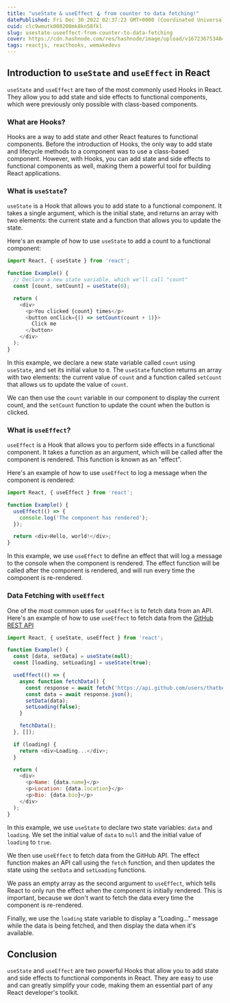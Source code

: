 ```yaml
---
title: "useState & useEffect 🪝 from counter to data fetching!"
datePublished: Fri Dec 30 2022 02:37:23 GMT+0000 (Coordinated Universal Time)
cuid: clc9wmutk000208mk8kn58fkl
slug: usestate-useeffect-from-counter-to-data-fetching
cover: https://cdn.hashnode.com/res/hashnode/image/upload/v1672367534849/b051f4a9-72ec-449d-a659-7e23177b9478.png
tags: reactjs, reacthooks, wemakedevs
---
```


## **Introduction to** `useState` and `useEffect` in React

`useState` and `useEffect` are two of the most commonly used Hooks in React. They allow you to add state and side effects to functional components, which were previously only possible with class-based components.

### **What are Hooks?**

Hooks are a way to add state and other React features to functional components. Before the introduction of Hooks, the only way to add state and lifecycle methods to a component was to use a class-based component. However, with Hooks, you can add state and side effects to functional components as well, making them a powerful tool for building React applications.

### **What is** `useState`?

`useState` is a Hook that allows you to add state to a functional component. It takes a single argument, which is the initial state, and returns an array with two elements: the current state and a function that allows you to update the state.

Here's an example of how to use `useState` to add a count to a functional component:

```javascript
import React, { useState } from 'react';

function Example() {
  // Declare a new state variable, which we'll call "count"
  const [count, setCount] = useState(0);

  return (
    <div>
      <p>You clicked {count} times</p>
      <button onClick={() => setCount(count + 1)}>
        Click me
      </button>
    </div>
  );
}
```

In this example, we declare a new state variable called `count` using `useState`, and set its initial value to `0`. The `useState` function returns an array with two elements: the current value of `count` and a function called `setCount` that allows us to update the value of `count`.

We can then use the `count` variable in our component to display the current count, and the `setCount` function to update the count when the button is clicked.

### **What is** `useEffect`?

`useEffect` is a Hook that allows you to perform side effects in a functional component. It takes a function as an argument, which will be called after the component is rendered. This function is known as an "effect".

Here's an example of how to use `useEffect` to log a message when the component is rendered:

```javascript
import React, { useEffect } from 'react';

function Example() {
  useEffect(() => {
    console.log('The component has rendered');
  });

  return <div>Hello, world!</div>;
}
```

In this example, we use `useEffect` to define an effect that will log a message to the console when the component is rendered. The effect function will be called after the component is rendered, and will run every time the component is re-rendered.

### **Data Fetching with** `useEffect`

One of the most common uses for `useEffect` is to fetch data from an API. Here's an example of how to use `useEffect` to fetch data from the [GitHub REST API](https://docs.github.com/en/rest/overview/resources-in-the-rest-api?apiVersion=2022-11-28)

```javascript
import React, { useState, useEffect } from 'react';

function Example() {
  const [data, setData] = useState(null);
  const [loading, setLoading] = useState(true);

  useEffect(() => {
    async function fetchData() {
      const response = await fetch('https://api.github.com/users/thatbeautifuldream');
      const data = await response.json();
      setData(data);
      setLoading(false);
    }

    fetchData();
  }, []);

  if (loading) {
    return <div>Loading...</div>;
  }

  return (
    <div>
      <p>Name: {data.name}</p>
      <p>Location: {data.location}</p>
      <p>Bio: {data.bio}</p>
    </div>
  );
}
```

In this example, we use `useState` to declare two state variables: `data` and `loading`. We set the initial value of `data` to `null` and the initial value of `loading` to `true`.

We then use `useEffect` to fetch data from the GitHub API. The effect function makes an API call using the `fetch` function, and then updates the state using the `setData` and `setLoading` functions.

We pass an empty array as the second argument to `useEffect`, which tells React to only run the effect when the component is initially rendered. This is important, because we don't want to fetch the data every time the component is re-rendered.

Finally, we use the `loading` state variable to display a "Loading..." message while the data is being fetched, and then display the data when it's available.

## **Conclusion**

`useState` and `useEffect` are two powerful Hooks that allow you to add state and side effects to functional components in React. They are easy to use and can greatly simplify your code, making them an essential part of any React developer's toolkit.